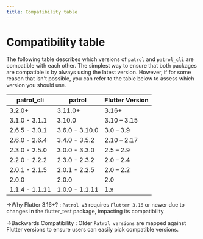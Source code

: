 ```yaml
---
title: Compatibility table
---
```


# Compatibility table

The following table describes which versions of `patrol`
and `patrol_cli` are compatible with each other.
The simplest way to ensure that both packages are compatible
is by always using the latest version. However,
if for some reason that isn't possible, you can refer to 
the table below to assess which version you should use.

| patrol_cli            | patrol            | Flutter Version |
|-----------------------|-------------------|-----------------|
| 3.2.0+                | 3.11.0+           | 3.16+           |
| 3.1.0 - 3.1.1         | 3.10.0            | 3.10 – 3.15     |
| 2.6.5 - 3.0.1         | 3.6.0 - 3.10.0    | 3.0 – 3.9       |
| 2.6.0 - 2.6.4         | 3.4.0 - 3.5.2     | 2.10 – 2.17     |
| 2.3.0 - 2.5.0         | 3.0.0 - 3.3.0     | 2.5 – 2.9       |
| 2.2.0 - 2.2.2         | 2.3.0 - 2.3.2     | 2.0 – 2.4       |
| 2.0.1 - 2.1.5         | 2.0.1 - 2.2.5     | 2.0 – 2.2       |
| 2.0.0                 | 2.0.0             | 2.0             |
| 1.1.4 - 1.1.11        | 1.0.9 - 1.1.11    | 1.x             |

->Why Flutter 3.16+? : `Patrol v3` requires `Flutter 3.16` or newer due to changes in the flutter_test package, impacting its compatibility​

->Backwards Compatibility : Older `Patrol versions` are mapped against Flutter versions to ensure users can easily pick compatible versions.
